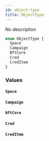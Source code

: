 ```yaml
---
id: object-type
title: ObjectType
---
```



No description

```graphql
enum ObjectType {
  Space
  Campaign
  NftCore
  Cred
  CredItem
}
```


### Values

#### `Space` 




#### `Campaign` 




#### `NftCore` 




#### `Cred` 




#### `CredItem` 






